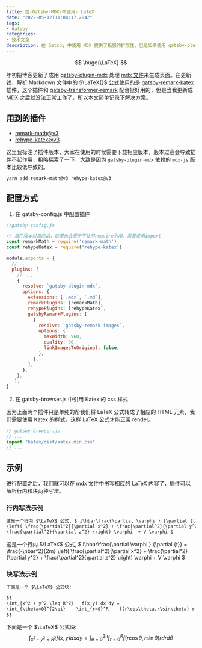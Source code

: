 ```yaml
---
title: 在-Gatsby-MDX-中使用- LaTeX
date: "2022-05-12T11:84:17.284Z"
tags:
- Gatsby
categories:
- 技术文章
description: 在 Gatsby 中使用 MDX 提供了极强的扩展性，但是如果使用 gatsby-plugin-mdx 的话 gatsby-remark-katex 插件就无法使用了，那如何在 MDX 中处理 LaTeX 内容呢？本文将做简要说明。
---
```


$$
\huge{\LaTeX}
$$

年初把博客更新了成用 [gatsby-plugin-mdx](https://www.npmjs.com/package/gatsby-plugin-mdx) 处理 [mdx 文件](https://mdxjs.com/)来生成页面。在更新钱，解析 Markdown 文件中的 $\LaTeX{}$ 公式使用的是 [gatsby-remark-katex](https://www.npmjs.com/package/gatsby-remark-katex) 插件，这个插件和 [gatsby-transformer-remark](https://www.npmjs.com/package/gatsby-transformer-remark) 配合挺好用的，但是当我更新成 MDX 之后就没法正常工作了，所以本文简单记录下解决方案。

## 用到的插件
* [remark-math@v3](https://www.npmjs.com/package/remark-math)
* [rehype-katex@v3](https://www.npmjs.com/package/rehype-katex)

这里我标注了插件版本，大家在使用的时候需要下载相应版本，版本过高会导致插件不起作用，粗略探索了一下，大致是因为 `gatsby-plugin-mdx` 依赖的 `mdx-js` 版本比较低导致的。

```shell
yarn add remark-math@v3 rehype-katex@v3
```

## 配置方式

1. 在 gatsby-config.js 中配置插件
```javascript
//gatsby-config.js

// 插件版本过高的话，这里也会提示不让用require引用，需要使用import
const remarkMath = require('remark-math')
const rehypeKatex = require('rehype-katex')

module.exports = {
  // ...
  plugins: [
    // ...
    {
      resolve: `gatsby-plugin-mdx`,
      options: {
        extensions: [`.mdx`, `.md`],
        remarkPlugins: [remarkMath],
        rehypePlugins: [rehypeKatex],
        gatsbyRemarkPlugins: [
          {
            resolve: `gatsby-remark-images`,
            options: {
              maxWidth: 960,
              quality: 90,
              linkImagesToOriginal: false,
            },
          },
        ],
      },
    },
   ],
}
```
2. 在 gatsby-browser.js 中引用 Katex 的 css 样式

因为上面两个插件只是单纯的帮我们将 LaTeX 公式转成了相应的 HTML 元素，我们需要使用 Katex 的样式，这样 LaTeX 公式才能正常 render。

```javascript
// gatsby-browser.js
// ...
import "katex/dist/katex.min.css"
// ...
```

## 示例
进行配置之后，我们就可以在 mdx 文件中书写相应的 LaTeX 内容了，插件可以解析行内和块两种写法。

### 行内写法示例
```markdown
这是一个行内 $\LaTeX$ 公式, $ i\hbar\frac{\partial \varphi } {\partial {t}} = \frac{-\hbar^2}{2m} 
\left( \frac{\partial^2}{\partial x^2} + \frac{\partial^2}{\partial y^2} + 
\frac{\partial^2}{\partial z^2} \right) \varphi  + V \varphi $
```
这是一个行内 $\LaTeX$ 公式, $ i\hbar\frac{\partial \varphi } {\partial {t}} = \frac{-\hbar^2}{2m} 
\left( \frac{\partial^2}{\partial x^2} + \frac{\partial^2}{\partial y^2} + 
\frac{\partial^2}{\partial z^2} \right) \varphi  + V \varphi $

### 块写法示例
```markdown
下面是一个 $\LaTeX$ 公式块:

$$
\int_{x^2 + y^2 \leq R^2}   f(x,y) dx dy = 
\int_{\theta=0}^{2\pi}    \int_{r=0}^R    f(r\cos\theta,r\sin\theta) r dr d\theta
$$
```

下面是一个 $\LaTeX$ 公式块:
$$
\int_{x^2 + y^2 \leq R^2}   f(x,y) dx dy = 
\int_{\theta=0}^{2\pi}    \int_{r=0}^R    f(r\cos\theta,r\sin\theta) r dr d\theta
$$
